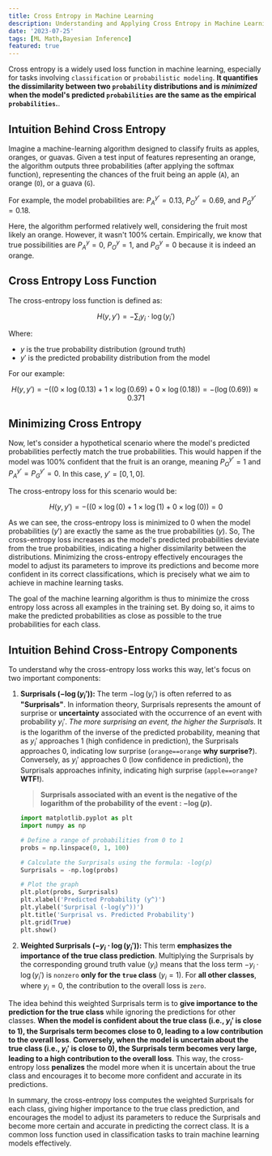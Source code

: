 ```yaml
---
title: Cross Entropy in Machine Learning
description: Understanding and Applying Cross Entropy in Machine Learning
date: '2023-07-25'
tags: [ML Math,Bayesian Inference]
featured: true
---
```


Cross entropy is a widely used loss function in machine learning, especially for tasks involving `classification` or `probabilistic modeling`. **It quantifies the dissimilarity between two `probability` distributions and is *minimized* when the model's predicted `probabilities` are the same as the empirical `probabilities`.**.

## Intuition Behind Cross Entropy

Imagine a machine-learning algorithm designed to classify fruits as apples, oranges, or guavas. Given a test input of features representing an orange, the algorithm outputs three probabilities (after applying the softmax function), representing the chances of the fruit being an apple (`A`), an orange (`O`), or a guava (`G`).

For example, the model probabilities are: $P_A^{y'} = 0.13$, $P_O^{y'} = 0.69$, and $P_G^{y'} = 0.18$.

Here, the algorithm performed relatively well, considering the fruit most likely an orange. However, it wasn't 100% certain. Empirically, we know that true possibilities are $P_A^{y} = 0$, $P_O^{y} = 1$, and $P_G^{y} = 0$ because it is indeed an orange.

## Cross Entropy Loss Function

The cross-entropy loss function is defined as:

$$H(y, y') = - \sum_{i} y_i \cdot \log(y_i')$$

Where:

- $y$ is the true probability distribution (ground truth)
- $y'$ is the predicted probability distribution from the model

For our example:


$$H(y, y') = - ((0 \times \log(0.13) + 1 \times \log(0.69) + 0 \times \log(0.18)) = - (\log(0.69)) \approx 0.371$$

## Minimizing Cross Entropy

Now, let's consider a hypothetical scenario where the model's predicted probabilities perfectly match the true probabilities. This would happen if the model was 100% confident that the fruit is an orange, meaning $P_O^{y'} = 1$ and $P_A^{y'} = P_G^{y'} = 0$. In this case, $y' = [0, 1, 0]$.

The cross-entropy loss for this scenario would be:

$$H(y, y') = - ((0 \times \log(0) + 1 \times \log(1) + 0 \times \log(0)) = 0$$

As we can see, the cross-entropy loss is minimized to 0 when the model probabilities ($y'$) are exactly the same as the true probabilities ($y$). So, The cross-entropy loss increases as the model's predicted probabilities deviate from the true probabilities, indicating a higher dissimilarity between the distributions. Minimizing the cross-entropy effectively encourages the model to adjust its parameters to improve its predictions and become more confident in its correct classifications, which is precisely what we aim to achieve in machine learning tasks.

The goal of the machine learning algorithm is thus to minimize the cross entropy loss across all examples in the training set. By doing so, it aims to make the predicted probabilities as close as possible to the true probabilities for each class.

## Intuition Behind Cross-Entropy Components

To understand why the cross-entropy loss works this way, let's focus on two important components:

1. **Surprisals $(-\log(y_i'))$:** The term $-\log(y_i')$ is often referred to as **"Surprisals"**. In information theory, Surprisals represents the amount of surprise or **uncertainty** associated with the occurrence of an event with probability $y_i'$. *The more surprising an event, the higher the Surprisals*. It is the logarithm of the inverse of the predicted probability, meaning that as $y_i'$ approaches 1 (high confidence in prediction), the Surprisals approaches 0, indicating low surprise (`orange==orange` **why surprise?**). Conversely, as $y_i'$ approaches 0 (low confidence in prediction), the Surprisals approaches infinity, indicating high surprise (`apple==orange?` **WTF!**).

    > **Surprisals associated with an event is the negative of the logarithm of the probability of the event : $-\log(p)$.**

    <MdxImage src="/content/cross-entropy/surprisal_plot.png" width={550} height={400} caption="As the predicted probability approaches 1 (an event being certain), the Surprisal approaches 0, indicating low surprise. Conversely, as the predicted probability approaches 0 (an event becoming impossible), the Surprisal increases without bound (towards infinity), indicating high surprise" fig_no={1}/>

    ```python
    import matplotlib.pyplot as plt
    import numpy as np

    # Define a range of probabilities from 0 to 1
    probs = np.linspace(0, 1, 100)

    # Calculate the Surprisals using the formula: -log(p)
    Surprisals = -np.log(probs)

    # Plot the graph
    plt.plot(probs, Surprisals)
    plt.xlabel('Predicted Probability (y^)')
    plt.ylabel('Surprisal (-log(y^))')
    plt.title('Surprisal vs. Predicted Probability')
    plt.grid(True)
    plt.show()
    ```

2. **Weighted Surprisals $(-y_i \cdot \log(y_i'))$:** This term **emphasizes the importance of the true class prediction**. Multiplying the Surprisals by the corresponding ground truth value ($y_i$) means that the loss term $-y_i \cdot \log(y_i')$ is `nonzero` **only for the `true` class** ($y_i = 1$). For **all other classes**, where $y_i = 0$, the contribution to the overall loss is `zero`.

The idea behind this weighted Surprisals term is to **give importance to the prediction for the true class** while ignoring the predictions for other classes. **When the model is confident about the true class (i.e., $y_i'$ is close to 1), the Surprisals term becomes close to 0, leading to a low contribution to the overall loss**. **Conversely, when the model is uncertain about the true class (i.e., $y_i'$ is close to 0), the Surprisals term becomes very large, leading to a high contribution to the overall loss**. This way, the cross-entropy loss **penalizes** the model more when it is uncertain about the true class and encourages it to become more confident and accurate in its predictions.

In summary, the cross-entropy loss computes the weighted Surprisals for each class, giving higher importance to the true class prediction, and encourages the model to adjust its parameters to reduce the Surprisals and become more certain and accurate in predicting the correct class. It is a common loss function used in classification tasks to train machine learning models effectively.
